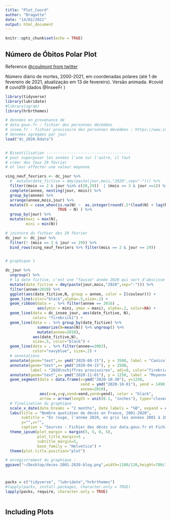 ```yaml
---
title: "Plot_Coord"
author: "Bragatte"
date: "14/02/2021"
output: html_document
---
```


```r
knitr::opts_chunk$set(echo = TRUE)
```

## Número de Óbitos Polar Plot

Reference [\@coulmont from twitter](https://twitter.com/coulmont/status/1360545213144592385){.uri}

Número diário de mortes, 2000-2021, em coordenadas polares (até 1 de fevereiro de 2021, atualização em 13 de fevereiro). Versão animada. \#covid \# covid19 (dados @InseeFr )

```r
library(tidyverse)
library(lubridate)
#library(ngram)
library(hrbrthemes)

# données en provenance de
# data.gouv.fr : fichier des personnes décédées
# insee.fr : fichier provisoire des personnes décédées : https://www.insee.fr/fr/information/4470857
# données agrégées par jour
load("dc_2020.Rdata")


# Bisextilisation -------------------------------------
# pour superposer les années l'une sur l'autre, il faut
# créer des faux 29 février 
# et leur affecter une valeur moyenne

ving_neuf_fevriers <- dc_jour %>%
  #  mutate(date_fictive = dmy(paste(jour,mois,"2020",sep="-"))) %>%
  filter((mois == 2 & jour %in% c(28,29))  | (mois == 3 & jour ==1)) %>%
  complete(annee, nesting(jour, mois)) %>% 
  group_by(annee) %>%
  arrange(annee,mois,jour) %>%
  mutate(N = case_when(is.na(N) ~  as.integer(round(.5*(lead(N) + lag(N)))) ,
                       TRUE ~ N) ) %>%
  group_by(jour) %>%
  mutate(maxi = max(N),
         mini = min(N)) 

# jointure du fichier des 29 février
dc_jour <- dc_jour %>%
  filter(! (mois == 2 & jour == 29)) %>%
  bind_rows(ving_neuf_fevriers %>% filter(mois == 2 & jour == 29))


# graphique 1

dc_jour %>% 
  ungroup() %>%
  # la date fictive, c'est une "fausse" année 2020 qui sert d'abscisse
  mutate(date_fictive = dmy(paste(jour,mois,"2020",sep="-"))) %>% 
  filter(annee<2020) %>%
  ggplot(aes(date_fictive,N, group = annee, color = I(couleur))) +
  geom_line(color="black",alpha=.5,size=.1) +
  geom_ribbon(data = . %>% filter(annee == 2016) ,
              aes(ymin = mini, ymax = maxi), alpha=.2, color=NA) +
  geom_line(data = dc_insee_jour, aes(date_fictive, N),
            color= "firebrick1") + 
  geom_line(data = . %>% group_by(date_fictive) %>% 
              summarize(N=mean(N)) %>% ungroup() %>%
              mutate(annee=2010),
            aes(date_fictive,N),
            size=.5, color="black") +
  geom_line(data = . %>% filter(annee==2003),
            color="navyblue", size=.2) +
  # annotations
  annotate(geom="text",x= ymd("2020-08-15"), y = 3500, label = "Canicule de 2003", adj =0 ) +
  annotate(geom="text",x= ymd("2020-04-15"), y = 2500, 
           label = "2020\nchiffres provisoires", adj=0, color="firebrick1") +
  annotate(geom="text",x= ymd("2020-11-01"), y = 1250, label = "Moyenne\n2001-2019", adj=0, size=4) +
  geom_segment(data = data.frame(x=ymd("2020-10-30"), y=1250, 
                                 xend = ymd("2020-10-01"), yend = 1490, 
                                 annee=2010),
               aes(x=x,y=y,xend=xend,yend=yend), color = "black", 
               arrow = arrow(length = unit(0.1, "inches"), type="closed") ) +
  # finalisation du graphique
  scale_x_date(date_breaks = "2 months", date_labels = "%B", expand = c(0.01,0.01)) +
  labs(title = "Nombre quotidien de décès en France, 2001-2020",
       subtitle = "En rouge, l'année 2020, en gris les années 2001 à 2019. En bleu foncé : 2003",
       y="",x="",
       caption = "Sources : Fichier des décès sur data.gouv.fr et Fichier des décès sur insee.fr (24 avril 2020) | Graphique : B. Coulmont") +
  theme_ipsum(plot_margin = margin(5, 5, 0, 5), 
              plot_title_margin=5 , 
              subtitle_margin=5,
              base_family = "Helvetica") +
  theme(plot.title.position="plot")

# enregistrement du graphique :
ggsave("~/Desktop/deces-2001-2020-blog.png",width=1100/120,height=700/120,dpi=120)

```

# 

```r
packs = c("tidyverse", "lubridate","hrbrthemes")
#lapply(packs, install.packages, character.only = TRUE)
lapply(packs, require, character.only = TRUE)



```

## Including Plots

```r

```
